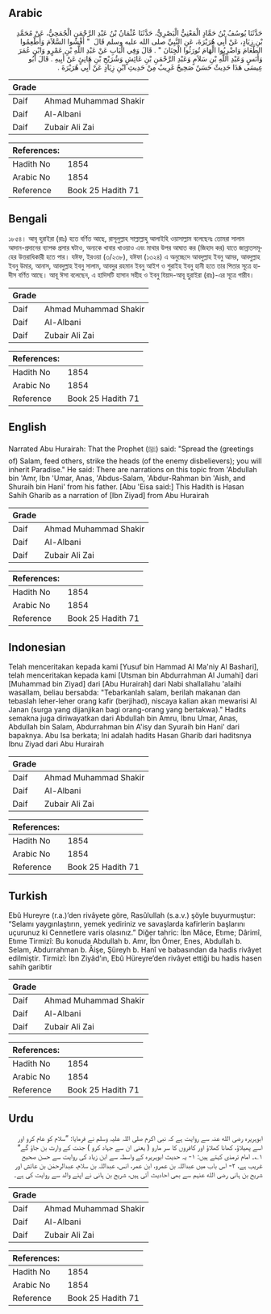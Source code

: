 ## Arabic


<div dir="rtl" lang="ar" style={{fontSize:'larger',backgroundColor:'#f8f9fa',padding:20}}>
حَدَّثَنَا يُوسُفُ بْنُ حَمَّادٍ الْمَعْنِيُّ الْبَصْرِيُّ، حَدَّثَنَا عُثْمَانُ بْنُ عَبْدِ الرَّحْمَنِ الْجُمَحِيُّ، عَنْ مُحَمَّدِ بْنِ زِيَادٍ، عَنْ أَبِي هُرَيْرَةَ، عَنِ النَّبِيِّ صلى الله عليه وسلم قَالَ ‏ "‏ أَفْشُوا السَّلاَمَ وَأَطْعِمُوا الطَّعَامَ وَاضْرِبُوا الْهَامَ تُورَثُوا الْجِنَانَ ‏"‏ ‏.‏ قَالَ وَفِي الْبَابِ عَنْ عَبْدِ اللَّهِ بْنِ عَمْرٍو وَابْنِ عُمَرَ وَأَنَسٍ وَعَبْدِ اللَّهِ بْنِ سَلاَمٍ وَعَبْدِ الرَّحْمَنِ بْنِ عَائِشٍ وَشُرَيْحِ بْنِ هَانِئٍ عَنْ أَبِيهِ ‏.‏ قَالَ أَبُو عِيسَى هَذَا حَدِيثٌ حَسَنٌ صَحِيحٌ غَرِيبٌ مِنْ حَدِيثِ ابْنِ زِيَادٍ عَنْ أَبِي هُرَيْرَةَ ‏.‏
</div>
<div style={{backgroundColor:'#f8f9fa',padding:20, marginBottom: 10}}><table> <thead> <tr> <th>Grade</th> <th></th> </tr> </thead> <tbody> <tr><td>Daif</td><td>Ahmad Muhammad Shakir</td></tr><tr><td>Daif</td><td>Al-Albani</td></tr><tr><td>Daif</td><td>Zubair Ali Zai</td></tr></tbody></table><table> <thead> <tr> <th>References:</th> <th></th> </tr> </thead> <tbody><tr><td>Hadith No</td><td>1854</td></tr><tr><td>Arabic No</td><td>1854</td></tr><tr><td>Reference</td><td>Book 25 Hadith 71</td></tr></tbody></table></div>

## Bengali


<div dir="ltr" lang="bn" style={{fontSize:'larger',backgroundColor:'#f8f9fa',padding:20}}>
১৮৫৪। আবূ হুরাইরা (রাঃ) হতে বর্ণিত আছে, রাসূলুল্লাহ সাল্লাল্লাহু আলাইহি ওয়াসাল্লাম বলেছেনঃ তোমরা সালাম আদান-প্রদানের ব্যাপক প্রসার ঘটাও, অন্যকে খাবার খাওয়াও এবং মাথার উপর আঘাত কর (জিহাদ কর) যাতে জান্নাতসমূহের উত্তরাধিকারী হতে পার। যঈফ, ইরওয়া (৩/২৩৮), যঈফা (১৩২৪) এ অনুচ্ছেদে আবদুল্লাহ ইবনু আমর, আবদুল্লাহ ইবনু উমার, আনাস, আবদুল্লাহ ইবনু সালাম, আবদুর রহমান ইবনু আইশ ও শুরাইহ ইবনু হানী হতে তার পিতার সূত্রে হাদীস বর্ণিত আছে। আবূ ঈসা বলেছেন, এ হাদিসটি হাসান সহীহ ও ইবনু যিয়াদ-আবূ হুরাইরা (রাঃ)-এর সূত্রে গারীব।
</div>
<div style={{backgroundColor:'#f8f9fa',padding:20, marginBottom: 10}}><table> <thead> <tr> <th>Grade</th> <th></th> </tr> </thead> <tbody> <tr><td>Daif</td><td>Ahmad Muhammad Shakir</td></tr><tr><td>Daif</td><td>Al-Albani</td></tr><tr><td>Daif</td><td>Zubair Ali Zai</td></tr></tbody></table><table> <thead> <tr> <th>References:</th> <th></th> </tr> </thead> <tbody><tr><td>Hadith No</td><td>1854</td></tr><tr><td>Arabic No</td><td>1854</td></tr><tr><td>Reference</td><td>Book 25 Hadith 71</td></tr></tbody></table></div>

## English


<div dir="ltr" lang="en" style={{fontSize:'larger',backgroundColor:'#f8f9fa',padding:20}}>
Narrated Abu Hurairah: That the Prophet (ﷺ) said: "Spread the (greetings of) Salam, feed others, strike the heads (of the enemy disbelievers); you will inherit Paradise." He said: There are narrations on this topic from 'Abdullah bin 'Amr, Ibn 'Umar, Anas, 'Abdus-Salam, 'Abdur-Rahman bin 'Aish, and Shuraih bin Hani' from his father. [Abu 'Eisa said:] This Hadith is Hasan Sahih Gharib as a narration of [Ibn Ziyad] from Abu Hurairah
</div>
<div style={{backgroundColor:'#f8f9fa',padding:20, marginBottom: 10}}><table> <thead> <tr> <th>Grade</th> <th></th> </tr> </thead> <tbody> <tr><td>Daif</td><td>Ahmad Muhammad Shakir</td></tr><tr><td>Daif</td><td>Al-Albani</td></tr><tr><td>Daif</td><td>Zubair Ali Zai</td></tr></tbody></table><table> <thead> <tr> <th>References:</th> <th></th> </tr> </thead> <tbody><tr><td>Hadith No</td><td>1854</td></tr><tr><td>Arabic No</td><td>1854</td></tr><tr><td>Reference</td><td>Book 25 Hadith 71</td></tr></tbody></table></div>

## Indonesian


<div dir="ltr" lang="id" style={{fontSize:'larger',backgroundColor:'#f8f9fa',padding:20}}>
Telah menceritakan kepada kami [Yusuf bin Hammad Al Ma'niy Al Bashari], telah menceritakan kepada kami [Utsman bin Abdurrahman Al Jumahi] dari [Muhammad bin Ziyad] dari [Abu Hurairah] dari Nabi shallallahu 'alaihi wasallam, beliau bersabda: "Tebarkanlah salam, berilah makanan dan tebaslah leher-leher orang kafir (berjihad), niscaya kalian akan mewarisi Al Janan (surga yang dijanjikan bagi orang-orang yang bertakwa)." Hadits semakna juga diriwayatkan dari Abdullah bin Amru, Ibnu Umar, Anas, Abdullah bin Salam, Abdurrahman bin A'isy dan Syuraih bin Hani' dari bapaknya. Abu Isa berkata; Ini adalah hadits Hasan Gharib dari haditsnya Ibnu Ziyad dari Abu Hurairah
</div>
<div style={{backgroundColor:'#f8f9fa',padding:20, marginBottom: 10}}><table> <thead> <tr> <th>Grade</th> <th></th> </tr> </thead> <tbody> <tr><td>Daif</td><td>Ahmad Muhammad Shakir</td></tr><tr><td>Daif</td><td>Al-Albani</td></tr><tr><td>Daif</td><td>Zubair Ali Zai</td></tr></tbody></table><table> <thead> <tr> <th>References:</th> <th></th> </tr> </thead> <tbody><tr><td>Hadith No</td><td>1854</td></tr><tr><td>Arabic No</td><td>1854</td></tr><tr><td>Reference</td><td>Book 25 Hadith 71</td></tr></tbody></table></div>

## Turkish


<div dir="ltr" lang="tr" style={{fontSize:'larger',backgroundColor:'#f8f9fa',padding:20}}>
Ebû Hureyre (r.a.)’den rivâyete göre, Rasûlullah (s.a.v.) şöyle buyurmuştur: “Selamı yaygınlaştırın, yemek yediriniz ve savaşlarda kafirlerin başlarını uçurunuz ki Cennetlere varis olasınız.” Diğer tahric: İbn Mâce, Etıme; Dârimî, Etıme Tirmizî: Bu konuda Abdullah b. Amr, İbn Ömer, Enes, Abdullah b. Selam, Abdurrahman b. Âişe, Şüreyh b. Hanî ve babasından da hadis rivâyet edilmiştir. Tirmizî: İbn Ziyâd’ın, Ebû Hüreyre’den rivâyet ettiği bu hadis hasen sahih garibtir
</div>
<div style={{backgroundColor:'#f8f9fa',padding:20, marginBottom: 10}}><table> <thead> <tr> <th>Grade</th> <th></th> </tr> </thead> <tbody> <tr><td>Daif</td><td>Ahmad Muhammad Shakir</td></tr><tr><td>Daif</td><td>Al-Albani</td></tr><tr><td>Daif</td><td>Zubair Ali Zai</td></tr></tbody></table><table> <thead> <tr> <th>References:</th> <th></th> </tr> </thead> <tbody><tr><td>Hadith No</td><td>1854</td></tr><tr><td>Arabic No</td><td>1854</td></tr><tr><td>Reference</td><td>Book 25 Hadith 71</td></tr></tbody></table></div>

## Urdu


<div dir="rtl" lang="ur" style={{fontSize:'larger',backgroundColor:'#f8f9fa',padding:20}}>
ابوہریرہ رضی الله عنہ سے روایت ہے کہ نبی اکرم صلی اللہ علیہ وسلم نے فرمایا: ”سلام کو عام کرو اور اسے پھیلاؤ، کھانا کھلاؤ اور کافروں کا سر مارو ( یعنی ان سے جہاد کرو ) جنت کے وارث بن جاؤ گے“ ۱؎۔ امام ترمذی کہتے ہیں: ۱- یہ حدیث ابوہریرہ کے واسطہ سے ابن زیاد کی روایت سے حسن صحیح غریب ہے، ۲- اس باب میں عبداللہ بن عمرو، ابن عمر، انس، عبداللہ بن سلام، عبدالرحمٰن بن عائش اور شریح بن ہانی رضی الله عنہم سے بھی احادیث آئی ہیں، شریح بن ہانی نے اپنے والد سے روایت کی ہے۔
</div>
<div style={{backgroundColor:'#f8f9fa',padding:20, marginBottom: 10}}><table> <thead> <tr> <th>Grade</th> <th></th> </tr> </thead> <tbody> <tr><td>Daif</td><td>Ahmad Muhammad Shakir</td></tr><tr><td>Daif</td><td>Al-Albani</td></tr><tr><td>Daif</td><td>Zubair Ali Zai</td></tr></tbody></table><table> <thead> <tr> <th>References:</th> <th></th> </tr> </thead> <tbody><tr><td>Hadith No</td><td>1854</td></tr><tr><td>Arabic No</td><td>1854</td></tr><tr><td>Reference</td><td>Book 25 Hadith 71</td></tr></tbody></table></div>
